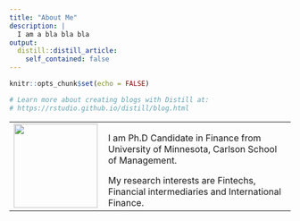 ```yaml
---
title: "About Me"
description: |
  I am a bla bla bla
output:
  distill::distill_article:
    self_contained: false
---
```


<table>
<tr>
<td>
<img align="left" src="spotlight.jpg" width="150">
</td>
<td>
I am Ph.D Candidate in Finance from University of Minnesota, Carlson School of Management. 

My research interests are Fintechs, Financial intermediaries and International Finance. 
</td>
</tr>


```r
knitr::opts_chunk$set(echo = FALSE)

# Learn more about creating blogs with Distill at:
# https://rstudio.github.io/distill/blog.html

```




